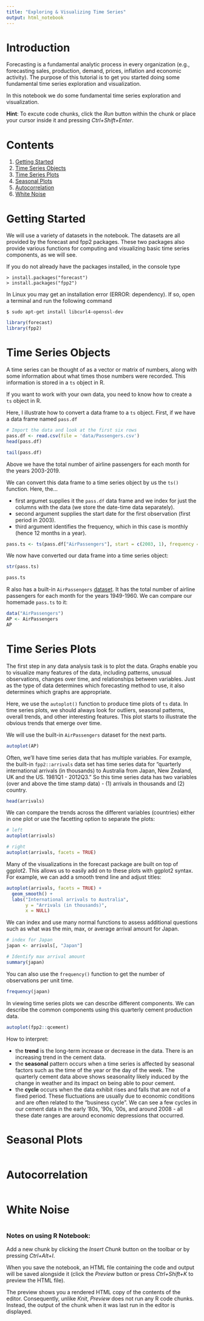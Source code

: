 ```yaml
---
title: "Exploring & Visualizing Time Series"
output: html_notebook
---
```


# Introduction

Forecasting is a fundamental analytic process in every organization (e.g., forecasting sales, production, demand, prices, inflation and economic activity). The purpose of this tutorial is to get you started doing some fundamental time series exploration and visualization.

In this notebook we do some fundamental time series exploration and visualization.

**Hint**: To excute code chunks, click the *Run* button within the chunk or place your cursor inside it and pressing *Ctrl+Shift+Enter*. 

# Contents
1. [Getting Started](#Getting-Started)
2. [Time Series Objects](#Time-Series-Objects)
3. [Time Series Plots](#Time-Series-Plots)
4. [Seasonal Plots](#Seasonal-Plots)
5. [Autocorrelation](#Autocorrelation)
6. [White Noise](#White-Noise)


# Getting Started {#Getting-Started}

We will use a variety of datasets in the notebook. The datasets are all provided by the forecast and fpp2 packages. These two packages also provide various functions for computing and visualizing basic time series components, as we will see.

If you do not already have the packages installed, in the console type
```
> install.packages("forecast")
> install.packages("fpp2")
```

In Linux you may get an installation error (ERROR: dependency).  If so, open a terminal and run the following command
```
$ sudo apt-get install libcurl4-openssl-dev
```

```r
library(forecast)
library(fpp2)
```

# Time Series Objects {#Time-Series-Objects}

A time series can be thought of as a vector or matrix of numbers, along with some information about what times those numbers were recorded. This information is stored in a `ts` object in R. 

If you want to work with your own data, you need to know how to create a `ts` object in R.

Here, I illustrate how to convert a data frame to a `ts` object. First, if we have a data frame named `pass.df` 

```r
# Import the data and look at the first six rows
pass.df <- read.csv(file = 'data/Passengers.csv')
head(pass.df)
```
```r
tail(pass.df)
```

Above we have the total number of airline passengers for each month for the years 2003-2019.

We can convert this data frame to a time series object by us the `ts()` function. Here, the…

- first argumet supplies it the `pass.df` data frame and we index for just the columns with the data (we store the date-time data separately).
- second argument supplies the start date for the first observation (first period in 2003).
- third argument identifies the frequency, which in this case is monthly (hence 12 months in a year).

```r
pass.ts <- ts(pass.df["AirPassengers"], start = c(2003, 1), frequency = 12)
```

We now have converted our data frame into a time series object:

```r
str(pass.ts)
```
```r
pass.ts
```

R also has a built-in `AirPassengers` [dataset](https://rpubs.com/emb90/137525).  It has the total number of airline passengers for each month for the years 1949-1960.  We can compare our homemade `pass.ts` to it:
```r
data("AirPassengers")
AP <- AirPassengers
AP
```


# Time Series Plots {#Time-Series-Plots}

The first step in any data analysis task is to plot the data. Graphs enable you to visualize many features of the data, including patterns, unusual observations, changes over time, and relationships between variables. Just as the type of data determines which forecasting method to use, it also determines which graphs are appropriate.

Here, we use the `autoplot()` function to produce time plots of `ts` data. In time series plots, we should always look for outliers, seasonal patterns, overall trends, and other interesting features. This plot starts to illustrate the obvious trends that emerge over time.

We will use the built-in `AirPassengers` dataset for the next parts.

```r
autoplot(AP)
```

Often, we’ll have time series data that has multiple variables. For example, the built-in `fpp2::arrivals` data set has time series data for “quarterly international arrivals (in thousands) to Australia from Japan, New Zealand, UK and the US. 1981Q1 - 2012Q3.” So this time series data has two variables (over and above the time stamp data) - (1) arrivals in thousands and (2) country.

```r
head(arrivals)
```

We can compare the trends across the different variables (countries) either in one plot or use the facetting option to separate the plots:

```r
# left
autoplot(arrivals)

# right
autoplot(arrivals, facets = TRUE)
```

Many of the visualizations in the forecast package are built on top of ggplot2. This allows us to easily add on to these plots with ggplot2 syntax. For example, we can add a smooth trend line and adjust titles:

```r
autoplot(arrivals, facets = TRUE) +
  geom_smooth() +
  labs("International arrivals to Australia",
       y = "Arrivals (in thousands)",
       x = NULL)
```

We can index and use many normal functions to assess additional questions such as what was the min, max, or average arrival amount for Japan.

```r
# index for Japan
japan <- arrivals[, "Japan"]

# Identify max arrival amount
summary(japan)

```

You can also use the `frequency()` function to get the number of observations per unit time. 

```r
frequency(japan)
```

In viewing time series plots we can describe different components. We can describe the common components using this quarterly cement production data.

```r
autoplot(fpp2::qcement)
```

How to interpret:

- the **trend** is the long-term increase or decrease in the data. There is an increasing trend in the cement data.
- the **seasonal** pattern occurs when a time series is affected by seasonal factors such as the time of the year or the day of the week. The quarterly cement data above shows seasonality likely induced by the change in weather and its impact on being able to pour cement.
- the **cycle** occurs when the data exhibit rises and falls that are not of a fixed period. These fluctuations are usually due to economic conditions and are often related to the “business cycle”. We can see a few cycles in our cement data in the early ’80s, ’90s, ’00s, and around 2008 - all these date ranges are around economic depressions that occurred.

# Seasonal Plots {#Seasonal-Plots}

```r

```

# Autocorrelation {#Autocorrelation}

```r

```

# White Noise {#White-Noise}

```r

```


### Notes on using R Notebook:
Add a new chunk by clicking the *Insert Chunk* button on the toolbar or by pressing *Ctrl+Alt+I*.

When you save the notebook, an HTML file containing the code and output will be saved alongside it (click the *Preview* button or press *Ctrl+Shift+K* to preview the HTML file).

The preview shows you a rendered HTML copy of the contents of the editor. Consequently, unlike *Knit*, *Preview* does not run any R code chunks. Instead, the output of the chunk when it was last run in the editor is displayed.
